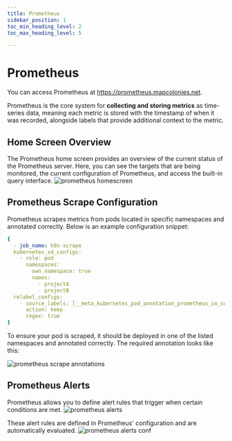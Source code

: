 ```yaml
---
title: Prometheus
sidebar_position: 1
toc_min_heading_level: 2
toc_max_heading_level: 5

---
```




# Prometheus
You can access Prometheus at https://prometheus.mapcolonies.net.

Prometheus is the core system for **collecting and storing metrics** as time-series data, meaning each metric is stored with the timestamp of when it was recorded, alongside labels that provide additional context to the metric.

## Home Screen Overview 
The Prometheus home screen provides an overview of the current status of the Prometheus server. Here, you can see the targets that are being monitored, the current configuration of Prometheus, and access the built-in query interface.
![prometheus homescreen](./img/prometheus-homescreen.png)

## Prometheus Scrape Configuration
Prometheus scrapes metrics from pods located in specific namespaces and annotated correctly. Below is an example configuration snippet:

  ```yaml
  {
    - job_name: k8s-scrape
    kubernetes_sd_configs:
      - role: pod
        namespaces:
          own_namespace: true
          names:
            - projectA
            - projectB
    relabel_configs:
      - source_labels: [__meta_kubernetes_pod_annotation_prometheus_io_scrape]
        action: keep
        regex: true
  }
  ```
To ensure your pod is scraped, it should be deployed in one of the listed namespaces and annotated correctly. The required annotation looks like this:

![prometheus scrape annotations](./img/prometheus-annotations.png)

## Prometheus Alerts
Prometheus allows you to define alert rules that trigger when certain conditions are met. 
![prometheus alerts](./img/prometheus-alerts.png)

These alert rules are defined in Prometheus' configuration and are automatically evaluated.
![prometheus alerts conf](./img/prometheus-alert-conf-example.png)
